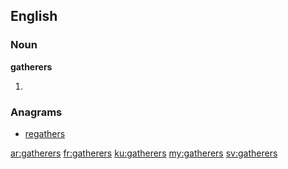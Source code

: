 ==English==

===Noun===
'''gatherers'''

# {{plural of|[[gatherer]]}}

===Anagrams===
* [[regathers#English|regathers]]

[[ar:gatherers]]
[[fr:gatherers]]
[[ku:gatherers]]
[[my:gatherers]]
[[sv:gatherers]]